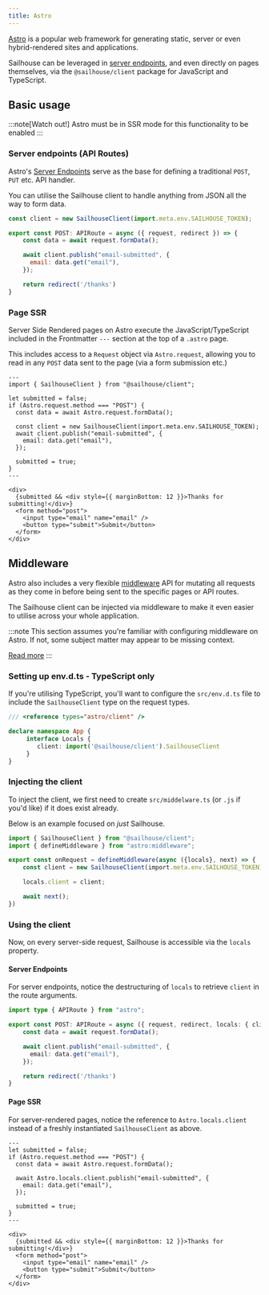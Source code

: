 ```yaml
---
title: Astro
---
```


[Astro](https://astro.build) is a popular web framework for generating static, server or even hybrid-rendered sites and applications.

Sailhouse can be leveraged in [server endpoints](https://docs.astro.build/en/core-concepts/endpoints/#server-endpoints-api-routes), and even directly on pages themselves, via the `@sailhouse/client` package for JavaScript and TypeScript.

## Basic usage

:::note[Watch out!]
Astro must be in SSR mode for this functionality to be enabled
:::

### Server endpoints (API Routes)

Astro's [Server Endpoints](https://docs.astro.build/en/core-concepts/endpoints/#server-endpoints-api-routes) serve as the base for defining a traditional `POST`, `PUT` etc. API handler.

You can utilise the Sailhouse client to handle anything from JSON all the way to form data.

```js
const client = new SailhouseClient(import.meta.env.SAILHOUSE_TOKEN);

export const POST: APIRoute = async ({ request, redirect }) => {
    const data = await request.formData();

    await client.publish("email-submitted", {
      email: data.get("email"),
    });

    return redirect('/thanks')
}
```

### Page SSR

Server Side Rendered pages on Astro execute the JavaScript/TypeScript included in the Frontmatter `---` section at the top of a `.astro` page.

This includes access to a `Request` object via `Astro.request`, allowing you to read in any `POST` data sent to the page (via a form submission etc.)

```astro
---
import { SailhouseClient } from "@sailhouse/client";

let submitted = false;
if (Astro.request.method === "POST") {
  const data = await Astro.request.formData();

  const client = new SailhouseClient(import.meta.env.SAILHOUSE_TOKEN);
  await client.publish("email-submitted", {
    email: data.get("email"),
  });

  submitted = true;
}
---

<div>
  {submitted && <div style={{ marginBottom: 12 }}>Thanks for submitting!</div>}
  <form method="post">
    <input type="email" name="email" />
    <button type="submit">Submit</button>
  </form>
</div>
```

## Middleware

Astro also includes a very flexible [middleware](https://docs.astro.build/en/guides/middleware/) API for mutating all requests as they come in before being sent to the specific pages or API routes.

The Sailhouse client can be injected via middleware to make it even easier to utilise across your whole application.

:::note
This section assumes you're familiar with configuring middleware on Astro. If not, some subject matter may appear to be missing context.

[Read more](https://docs.astro.build/en/guides/middleware/)
:::

### Setting up env.d.ts - TypeScript only

If you're utilising TypeScript, you'll want to configure the `src/env.d.ts` file to include the `SailhouseClient` type on the request types.

```ts
/// <reference types="astro/client" />

declare namespace App {
     interface Locals {
        client: import('@sailhouse/client').SailhouseClient
     }
}
```

### Injecting the client

To inject the client, we first need to create `src/middelware.ts` (or `.js` if you'd like) if it does exist already.

Below is an example focused on _just_ Sailhouse.

```ts
import { SailhouseClient } from "@sailhouse/client";
import { defineMiddleware } from "astro:middleware";

export const onRequest = defineMiddleware(async ({locals}, next) => {
    const client = new SailhouseClient(import.meta.env.SAILHOUSE_TOKEN);

    locals.client = client;

    await next();
})
```

### Using the client

Now, on every server-side request, Sailhouse is accessible via the `locals` property.


#### Server Endpoints

For server endpoints, notice the destructuring of `locals` to retrieve `client` in the route arguments.

```ts
import type { APIRoute } from "astro";

export const POST: APIRoute = async ({ request, redirect, locals: { client }}) => {
    const data = await request.formData();

    await client.publish("email-submitted", {
      email: data.get("email"),
    });

    return redirect('/thanks')
}
```

#### Page SSR

For server-rendered pages, notice the reference to `Astro.locals.client` instead of a freshly instantiated `SailhouseClient` as above.

```astro
---
let submitted = false;
if (Astro.request.method === "POST") {
  const data = await Astro.request.formData();

  await Astro.locals.client.publish("email-submitted", {
    email: data.get("email"),
  });

  submitted = true;
}
---

<div>
  {submitted && <div style={{ marginBottom: 12 }}>Thanks for submitting!</div>}
  <form method="post">
    <input type="email" name="email" />
    <button type="submit">Submit</button>
  </form>
</div>
```
